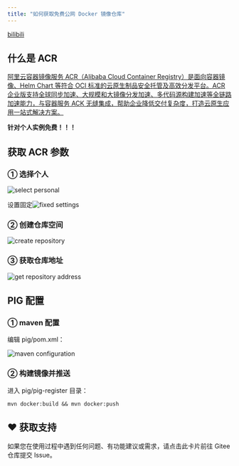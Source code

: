 ```yaml
---
title: "如何获取免费公网 Docker 镜像仓库"
---
```


[bilibili](https://player.bilibili.com/player.html?bvid=bv1x541117Lr)

## 什么是 ACR

[阿里云容器镜像服务 ACR（Alibaba Cloud Container Registry）是面向容器镜像、Helm Chart 等符合 OCI 标准的云原生制品安全托管及高效分发平台。ACR 企业版支持全球同步加速、大规模和大镜像分发加速、多代码源构建加速等全链路加速能力，与容器服务 ACK 无缝集成，帮助企业降低交付复杂度，打造云原生应用一站式解决方案。](https://help.aliyun.com/document_detail/257112.html?source=5176.11533457&userCode=ueyxv2qf)

**针对个人实例免费！！！**

## 获取 ACR 参数

### ① 选择个人

![select personal](/images/1650588516188-f706d7c3-e059-4162-865a-dd31a8e7c6a5.png)

设置固定![fixed settings](https://minio.pigx.vip/oss/1650588618.png)

### ② 创建仓库空间

![create repository](/images/1650588878820-280810a6-013d-4c2d-8c2e-2d838edcde5c.png)

### ③ 获取仓库地址

![get repository address](/images/1650588851516-ed8aaab6-67d8-43d6-a950-b6556400b861.png)

## PIG 配置

### ① maven 配置

编辑 pig/pom.xml：

![maven configuration](https://minio.pigx.vip/oss/202504/1746006041.png)

### ② 构建镜像并推送

进入 pig/pig-register 目录：

```shell
mvn docker:build && mvn docker:push
```

## ♥️ 获取支持
<Card title="遇到问题？" horizontal icon="link" href="https://gitee.com/log4j/pig/issues">
  如果您在使用过程中遇到任何问题、有功能建议或需求，请点击此卡片前往 Gitee 仓库提交 Issue。
</Card>

